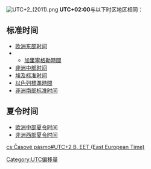 [[File:UTC+2_(2011).png|thumb]]
'''UTC+02:00'''与以下时区地区相同：
== 标准时间 ==
* [[欧洲东部时间|欧洲东部时间]]
* {{Flag|俄罗斯}}
** [[加里寧格勒時間|加里寧格勒時間]]
* [[中非時間|非洲中部时间]]
* [[埃及标准时间|埃及标准时间]]
* [[以色列標準時間|以色列標準時間]]
* [[南非標準時間|非洲南部标准时间]]
== 夏令时间 ==
* [[欧洲中部夏令时间|欧洲中部夏令时间]]
* [[西非夏令時間|非洲西部夏令时间]]

{{clear}}
{{時差表|+|2|0}}
{{timezones}}

[[Category:UTC偏移量|Category:UTC偏移量]]

[[cs:Časové_pásmo#UTC+2_B,_EET_(East_European_Time)|cs:Časové pásmo#UTC+2 B, EET (East European Time)]]